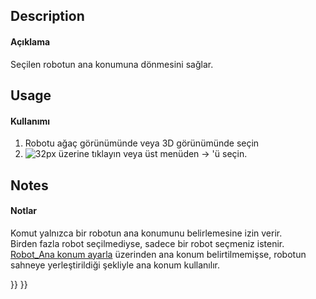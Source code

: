 <languages/>

{{Docnav
|[[Robot_SetHomePos|Set home position]]
|[[Robot_CreateTrajectory|Create a trajectory]]
|[[Robot_Workbench|Robot]]
|IconL=Robot_SetHomePos.svg
|IconR=Robot_CreateTrajectory.svg
|IconC=Workbench_Robot.svg
}}

<div class="mw-translate-fuzzy">
{{GuiCommand/tr
|Name=Robot RestoreHomePos
|Name/tr=Robot Ana konuma dön
|Workbenches=[[Robot_Workbench/tr|Robot]]
|MenuLocation=Robot → Ana konuma dön
}}
</div>

==Description==

<div class="mw-translate-fuzzy">
==== Açıklama ==== 
Seçilen robotun ana konumuna dönmesini sağlar.
</div>

==Usage==

<div class="mw-translate-fuzzy">
==== Kullanımı ==== 
# Robotu ağaç görünümünde veya 3D görünümünde seçin 
# [[Image: Robot_RestoreHomePos.png | 32px]] üzerine tıklayın veya üst menüden {{KEY | Robot}} → {{KEY | [[Image: Robot_RestoreHomePos.png | 32px]]  Ana konuma dön}}'ü seçin.
</div>

==Notes==

<div class="mw-translate-fuzzy">
==== Notlar ==== 
Komut yalnızca bir robotun ana konumunu belirlemesine izin verir.
<br/> 
Birden fazla robot seçilmediyse, sadece bir robot seçmeniz istenir. 
<br/> 
[[Robot_SetHomePos/tr|Robot_Ana konum ayarla]] üzerinden ana konum belirtilmemişse, robotun sahneye yerleştirildiği şekliyle ana konum kullanılır.
</div>


{{Docnav
|[[Robot_SetHomePos|Set home position]]
|[[Robot_CreateTrajectory|Create a trajectory]]
|[[Robot_Workbench|Robot]]
|IconL=Robot_SetHomePos.svg
|IconR=Robot_CreateTrajectory.svg
|IconC=Workbench_Robot.svg
}}

{{Robot_Tools_navi{{#translation:}}}}
{{Userdocnavi{{#translation:}}}}